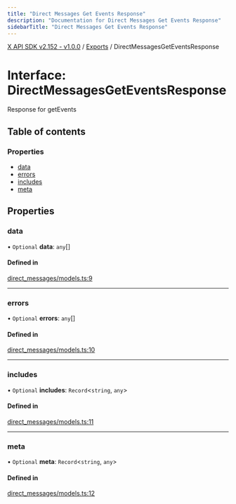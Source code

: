 ```yaml
---
title: "Direct Messages Get Events Response"
description: "Documentation for Direct Messages Get Events Response"
sidebarTitle: "Direct Messages Get Events Response"
---
```


[X API SDK v2.152 - v1.0.0](../README.md) / [Exports](../modules.md) / DirectMessagesGetEventsResponse

# Interface: DirectMessagesGetEventsResponse

Response for getEvents

## Table of contents

### Properties

- [data](DirectMessagesGetEventsResponse.md#data)
- [errors](DirectMessagesGetEventsResponse.md#errors)
- [includes](DirectMessagesGetEventsResponse.md#includes)
- [meta](DirectMessagesGetEventsResponse.md#meta)

## Properties

### data

• `Optional` **data**: `any`[]

#### Defined in

[direct_messages/models.ts:9](https://github.com/xdevplatform/xdk/blob/ad4172ef5f68f089e0f077a190b271016dd35bf7/xdk/typescript/src/direct_messages/models.ts#L9)

___

### errors

• `Optional` **errors**: `any`[]

#### Defined in

[direct_messages/models.ts:10](https://github.com/xdevplatform/xdk/blob/ad4172ef5f68f089e0f077a190b271016dd35bf7/xdk/typescript/src/direct_messages/models.ts#L10)

___

### includes

• `Optional` **includes**: `Record`\<`string`, `any`\>

#### Defined in

[direct_messages/models.ts:11](https://github.com/xdevplatform/xdk/blob/ad4172ef5f68f089e0f077a190b271016dd35bf7/xdk/typescript/src/direct_messages/models.ts#L11)

___

### meta

• `Optional` **meta**: `Record`\<`string`, `any`\>

#### Defined in

[direct_messages/models.ts:12](https://github.com/xdevplatform/xdk/blob/ad4172ef5f68f089e0f077a190b271016dd35bf7/xdk/typescript/src/direct_messages/models.ts#L12)
